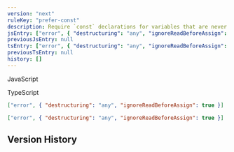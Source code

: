 ```yaml
---
version: "next"
ruleKey: "prefer-const"
description: Require `const` declarations for variables that are never reassigned after declared
jsEntry: ["error", { "destructuring": "any", "ignoreReadBeforeAssign": true }]
previousJsEntry: null
tsEntry: ["error", { "destructuring": "any", "ignoreReadBeforeAssign": true }]
previousTsEntry: null
history: []
---
```


<Tabs defaultValue="js">

<TabsList>
  <TabsTrigger value="js">
    <div className="flex gap-2 items-center">
      <RuleLevelIcon level="error" />
      <p>JavaScript</p>
    </div>
  </TabsTrigger>
  <TabsTrigger value="ts">
    <div className="flex gap-2 items-center">
      <RuleLevelIcon ts level="error" />
      <p>TypeScript</p>
    </div>
  </TabsTrigger>
</TabsList>

<TabsContent value="js">

```json
["error", { "destructuring": "any", "ignoreReadBeforeAssign": true }]
```

</TabsContent>

<TabsContent value="ts">

```json
["error", { "destructuring": "any", "ignoreReadBeforeAssign": true }]
```

</TabsContent>

</Tabs>

## Version History

<RuleHistory ruleKey="prefer-const" />

